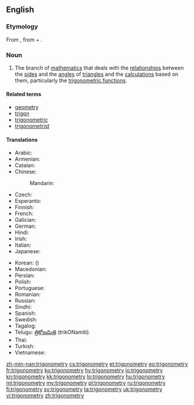 ==English==

===Etymology===
From {{etyl|NL.|en}} {{term|trigonometria|lang=la}}, from {{etyl|grc|en}} {{term|τρίγωνον||triangle|sc=polytonic|tr=trigōnon|lang=grc}} + {{term|-metria||-metry|lang=la}}.

===Noun===
{{wikipedia}}
{{en-noun|~|trigonometries}}

# {{context|mathematics|lang=en}} The branch of [[mathematics]] that deals with the [[relationship]]s between the [[side]]s and the [[angle]]s of [[triangle]]s and the [[calculation]]s based on them, particularly the [[trigonometric function]]s.

====Related terms====
* [[geometry]]
* [[trigon]]
* [[trigonometric]]
* [[trigonometrist]]

====Translations====
{{trans-top|branch of mathematics}}
* Arabic: {{t|ar|علم المثلثات|m|tr=3ilm al-muthalathaat|sc=Arab}}
* Armenian: {{t|hy|եռանկյունաչափություն|tr=eṙankyunačap’ut’yun}}
* Catalan: {{t|ca|trigonometria|f}}
* Chinese:
*: Mandarin: {{t+|cmn|三角法|tr=sānjiǎofǎ|sc=Hani}}
* Czech: {{t+|cs|trigonometrie|f}}
* Esperanto: {{t|eo|trigonometrio}}
* Finnish: {{t+|fi|trigonometria}}
* French: {{t+|fr|trigonométrie|f}}
* Galician: {{t|gl|trigonometría|f}}
* German: {{t+|de|Trigonometrie|f}}
* Hindi: {{t|hi|त्रिकोणमिति|f|tr=trikoṇamiti|sc=Deva}}
* Irish: {{t|ga|triantánacht}}
* Italian: {{t+|it|trigonometria|f}}
* Japanese: {{t|ja|三角法|tr=さんかくほう, sankakuhō|sc=Jpan}}
{{trans-mid}}
* Korean: {{t+|ko|삼각법|sc=Kore}} ({{t+|ko|三角法|sc=Kore}})
* Macedonian: {{t|mk|тригонометрија|f|tr=trigonométrija}}
* Persian: {{t+|fa|مثلثات|tr=mosalasat}}
* Polish: {{t|pl|trygonometria|f}}
* Portuguese: {{t+|pt|trigonometria|f}}
* Romanian: {{t+|ro|trigonometrie|f}}
* Russian: {{t+|ru|тригонометрия|f|tr=trigonométrija}}
* Sindhi: {{t+|sd|ٽِڪُنڊپيمائِش|f|sc=sd-Arab}}
* Spanish: {{t+|es|trigonometría|f}}
* Swedish: {{t+|sv|trigonometri|c}}
* Tagalog: {{t|tl|tatsihan}}
* Telugu: [[త్రికోణమితి]] (trikONamiti).
* Thai: {{t|th|ตรีโกณมิติ|tr=dtreegohnmídtì|sc=Thai}}
* Turkish: {{t+|tr|trigonometri}}
* Vietnamese: {{t|vi|lượng giác học}}
{{trans-bottom}}

[[zh-min-nan:trigonometry]]
[[cs:trigonometry]]
[[et:trigonometry]]
[[eo:trigonometry]]
[[fr:trigonometry]]
[[ko:trigonometry]]
[[hy:trigonometry]]
[[io:trigonometry]]
[[kn:trigonometry]]
[[kk:trigonometry]]
[[lo:trigonometry]]
[[hu:trigonometry]]
[[ml:trigonometry]]
[[my:trigonometry]]
[[pl:trigonometry]]
[[ru:trigonometry]]
[[fi:trigonometry]]
[[sv:trigonometry]]
[[ta:trigonometry]]
[[uk:trigonometry]]
[[vi:trigonometry]]
[[zh:trigonometry]]